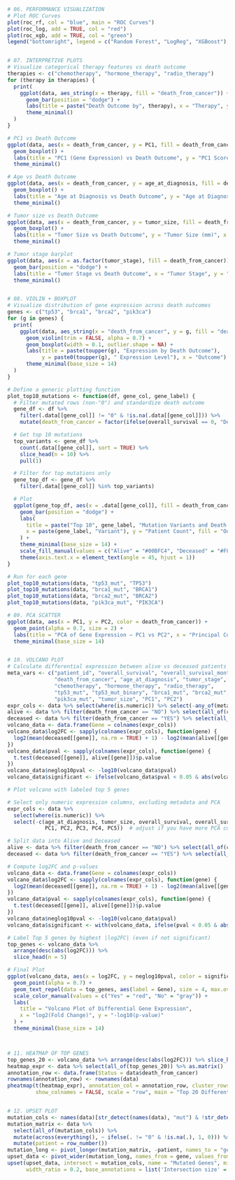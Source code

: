 ```{r}
# 06. PERFORMANCE VISUALIZATION 
# Plot ROC Curves
plot(roc_rf, col = "blue", main = "ROC Curves")
plot(roc_log, add = TRUE, col = "red")
plot(roc_xgb, add = TRUE, col = "green")
legend("bottomright", legend = c("Random Forest", "LogReg", "XGBoost"), col = c("blue", "red", "green"), lty = 1)


# 07. INTERPRETIVE PLOTS 
# Visualize categorical therapy features vs death outcome
therapies <- c("chemotherapy", "hormone_therapy", "radio_therapy")
for (therapy in therapies) {
  print(
    ggplot(data, aes_string(x = therapy, fill = "death_from_cancer")) +
      geom_bar(position = "dodge") +
      labs(title = paste("Death Outcome by", therapy), x = "Therapy", y = "Count") +
      theme_minimal()
  )
}

# PC1 vs Death Outcome
ggplot(data, aes(x = death_from_cancer, y = PC1, fill = death_from_cancer)) +
  geom_boxplot() +
  labs(title = "PC1 (Gene Expression) vs Death Outcome", y = "PC1 Score", x = "Outcome") +
  theme_minimal()

# Age vs Death Outcome
ggplot(data, aes(x = death_from_cancer, y = age_at_diagnosis, fill = death_from_cancer)) +
  geom_boxplot() +
  labs(title = "Age at Diagnosis vs Death Outcome", y = "Age at Diagnosis", x = "Outcome") +
  theme_minimal()

# Tumor size vs Death Outcome
ggplot(data, aes(x = death_from_cancer, y = tumor_size, fill = death_from_cancer)) +
  geom_boxplot() +
  labs(title = "Tumor Size vs Death Outcome", y = "Tumor Size (mm)", x = "Outcome") +
  theme_minimal()

# Tumor stage barplot
ggplot(data, aes(x = as.factor(tumor_stage), fill = death_from_cancer)) +
  geom_bar(position = "dodge") +
  labs(title = "Tumor Stage vs Death Outcome", x = "Tumor Stage", y = "Count") +
  theme_minimal()


# 08. VIOLIN + BOXPLOT
# Visualize distribution of gene expression across death outcomes
genes <- c("tp53", "brca1", "brca2", "pik3ca")
for (g in genes) {
  print(
    ggplot(data, aes_string(x = "death_from_cancer", y = g, fill = "death_from_cancer")) +
      geom_violin(trim = FALSE, alpha = 0.7) +
      geom_boxplot(width = 0.1, outlier.shape = NA) +
      labs(title = paste(toupper(g), "Expression by Death Outcome"),
           y = paste0(toupper(g), " Expression Level"), x = "Outcome") +
      theme_minimal(base_size = 14)
  )
}

# Define a generic plotting function
plot_top10_mutations <- function(df, gene_col, gene_label) {
  # Filter mutated rows (non-"0") and standardize death outcome
  gene_df <- df %>%
    filter(.data[[gene_col]] != "0" & !is.na(.data[[gene_col]])) %>%
    mutate(death_from_cancer = factor(ifelse(overall_survival == 0, "Deceased", "Alive")))

  # Get top 10 mutations
  top_variants <- gene_df %>%
    count(.data[[gene_col]], sort = TRUE) %>%
    slice_head(n = 10) %>%
    pull(1)

  # Filter for top mutations only
  gene_top_df <- gene_df %>%
    filter(.data[[gene_col]] %in% top_variants)

  # Plot
  ggplot(gene_top_df, aes(x = .data[[gene_col]], fill = death_from_cancer)) +
    geom_bar(position = "dodge") +
    labs(
      title = paste("Top 10", gene_label, "Mutation Variants and Death Outcome"),
      x = paste(gene_label, "Variant"), y = "Patient Count", fill = "Outcome"
    ) +
    theme_minimal(base_size = 14) +
    scale_fill_manual(values = c("Alive" = "#00BFC4", "Deceased" = "#F8766D")) +
    theme(axis.text.x = element_text(angle = 45, hjust = 1))
}

# Run for each gene
plot_top10_mutations(data, "tp53_mut", "TP53")
plot_top10_mutations(data, "brca1_mut", "BRCA1")
plot_top10_mutations(data, "brca2_mut", "BRCA2")
plot_top10_mutations(data, "pik3ca_mut", "PIK3CA")

# 09. PCA SCATTER
ggplot(data, aes(x = PC1, y = PC2, color = death_from_cancer)) +
  geom_point(alpha = 0.7, size = 2) +
  labs(title = "PCA of Gene Expression – PC1 vs PC2", x = "Principal Component 1", y = "Principal Component 2") +
  theme_minimal(base_size = 14)


# 10. VOLCANO PLOT 
# Calculate differential expression between alive vs deceased patients
meta_vars <- c("patient_id", "overall_survival", "overall_survival_months",
               "death_from_cancer", "age_at_diagnosis", "tumor_stage",
               "chemotherapy", "hormone_therapy", "radio_therapy",
               "tp53_mut", "tp53_mut_binary", "brca1_mut", "brca2_mut", 
               "pik3ca_mut", "tumor_size", "PC1", "PC2")
expr_cols <- data %>% select(where(is.numeric)) %>% select(-any_of(meta_vars))
alive <- data %>% filter(death_from_cancer == "NO") %>% select(all_of(colnames(expr_cols)))
deceased <- data %>% filter(death_from_cancer == "YES") %>% select(all_of(colnames(expr_cols)))
volcano_data <- data.frame(Gene = colnames(expr_cols))
volcano_data$log2FC <- sapply(colnames(expr_cols), function(gene) {
  log2(mean(deceased[[gene]], na.rm = TRUE) + 1) - log2(mean(alive[[gene]], na.rm = TRUE) + 1)
})
volcano_data$pval <- sapply(colnames(expr_cols), function(gene) {
  t.test(deceased[[gene]], alive[[gene]])$p.value
})
volcano_data$neglog10pval <- -log10(volcano_data$pval)
volcano_data$significant <- ifelse(volcano_data$pval < 0.05 & abs(volcano_data$log2FC) > 1, "Yes", "No")

# Plot volcano with labeled top 5 genes

# Select only numeric expression columns, excluding metadata and PCA 
expr_cols <- data %>%
  select(where(is.numeric)) %>%
  select(-c(age_at_diagnosis, tumor_size, overall_survival, overall_survival_months,
            PC1, PC2, PC3, PC4, PC5))  # adjust if you have more PCA columns

# Split data into Alive and Deceased 
alive <- data %>% filter(death_from_cancer == "NO") %>% select(all_of(colnames(expr_cols)))
deceased <- data %>% filter(death_from_cancer == "YES") %>% select(all_of(colnames(expr_cols)))

# Compute log2FC and p-values 
volcano_data <- data.frame(Gene = colnames(expr_cols))
volcano_data$log2FC <- sapply(colnames(expr_cols), function(gene) {
  log2(mean(deceased[[gene]], na.rm = TRUE) + 1) - log2(mean(alive[[gene]], na.rm = TRUE) + 1)
})
volcano_data$pval <- sapply(colnames(expr_cols), function(gene) {
  t.test(deceased[[gene]], alive[[gene]])$p.value
})
volcano_data$neglog10pval <- -log10(volcano_data$pval)
volcano_data$significant <- with(volcano_data, ifelse(pval < 0.05 & abs(log2FC) > 1, "Yes", "No"))

# Label Top 5 genes by highest |log2FC| (even if not significant)
top_genes <- volcano_data %>% 
  arrange(desc(abs(log2FC))) %>%
  slice_head(n = 5)

# Final Plot 
ggplot(volcano_data, aes(x = log2FC, y = neglog10pval, color = significant)) +
  geom_point(alpha = 0.7) +
  geom_text_repel(data = top_genes, aes(label = Gene), size = 4, max.overlaps = 10) +
  scale_color_manual(values = c("Yes" = "red", "No" = "gray")) +
  labs(
    title = "Volcano Plot of Differential Gene Expression",
    x = "log2(Fold Change)", y = "-log10(p-value)"
  ) +
  theme_minimal(base_size = 14)



# 11. HEATMAP OF TOP GENES 
top_genes_20 <- volcano_data %>% arrange(desc(abs(log2FC))) %>% slice_head(n = 20) %>% pull(Gene)
heatmap_expr <- data %>% select(all_of(top_genes_20)) %>% as.matrix()
annotation_row <- data.frame(Status = data$death_from_cancer)
rownames(annotation_row) <- rownames(data)
pheatmap(t(heatmap_expr), annotation_col = annotation_row, cluster_rows = TRUE, cluster_cols = TRUE,
         show_colnames = FALSE, scale = "row", main = "Top 20 Differentially Expressed Genes")


# 12. UPSET PLOT 
mutation_cols <- names(data)[str_detect(names(data), "mut") & !str_detect(names(data), "PC")]
mutation_matrix <- data %>%
  select(all_of(mutation_cols)) %>%
  mutate(across(everything(), ~ ifelse(. != "0" & !is.na(.), 1, 0))) %>%
  mutate(patient = row_number())
mutation_long <- pivot_longer(mutation_matrix, -patient, names_to = "gene", values_to = "mutated")
upset_data <- pivot_wider(mutation_long, names_from = gene, values_from = mutated, values_fill = 0)
upset(upset_data, intersect = mutation_cols, name = "Mutated Genes", min_size = 5,
      width_ratio = 0.2, base_annotations = list('Intersection size' = intersection_size()))
```

